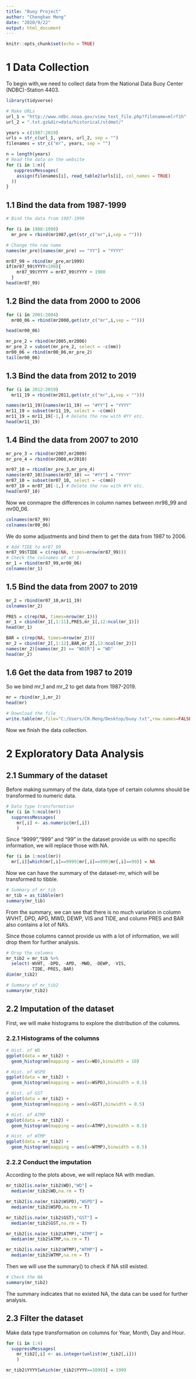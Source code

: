 ```yaml
---
title: "Buoy Project"
author: "Chenghao Meng"
date: "2020/9/22"
output: html_document
---
```


```r
knitr::opts_chunk$set(echo = TRUE)
```
# 1 Data Collection

To begin with,we need to collect data from the National Data Buoy Center (NDBC)-Station 4403.

```r
library(tidyverse)

# Make URLs
url_1 = "http://www.ndbc.noaa.gov/view_text_file.php?filename=mlrf1h"
url_2 = ".txt.gz&dir=data/historical/stdmet/"

years = c(1987:2019)
urls = str_c(url_1, years, url_2, sep = "")
filenames = str_c("mr", years, sep = "")
```


```r
n = length(years)
# Read the data on the website
for (i in 1:n){
   suppressMessages(  
    assign(filenames[i], read_table2(urls[i], col_names = TRUE)
  ))
}
```

## 1.1 Bind the data from 1987-1999

```r
# Bind the data from 1987-1999

for (i in 1988:1998)
  mr_pre = rbind(mr1987,get(str_c("mr",i,sep = "")))

# Change the row name
names(mr_pre)[names(mr_pre) == "YY"] = "YYYY"

mr87_99 = rbind(mr_pre,mr1999)
if(mr87_99$YYYY<100){
    mr87_99$YYYY = mr87_99$YYYY + 1900
  }
head(mr87_99)
```

## 1.2 Bind the data from 2000 to 2006

```r
for (i in 2001:2004)
  mr00_06 = rbind(mr2000,get(str_c("mr",i,sep = "")))

head(mr00_06)
```

```r
mr_pre_2 = rbind(mr2005,mr2006)
mr_pre_2 = subset(mr_pre_2, select = -c(mm))
mr00_06 = rbind(mr00_06,mr_pre_2)
tail(mr00_06)
```

## 1.3 Bind the data from 2012 to 2019

```r
for (i in 2012:2019)
  mr11_19 = rbind(mr2011,get(str_c("mr",i,sep = "")))

names(mr11_19)[names(mr11_19) == "#YY"] = "YYYY"
mr11_19 = subset(mr11_19, select = -c(mm))
mr11_19 = mr11_19[-1,] # Delete the row with #YY etc.
head(mr11_19)
```

## 1.4 Bind the data from 2007 to 2010

```r
mr_pre_3 = rbind(mr2007,mr2009)
mr_pre_4 = rbind(mr2008,mr2010)

mr07_10 = rbind(mr_pre_3,mr_pre_4)
names(mr07_10)[names(mr07_10) == "#YY"] = "YYYY"
mr07_10 = subset(mr07_10, select = -c(mm))
mr07_10 = mr07_10[-1,] # Delete the row with #YY etc.
head(mr07_10)
```

Now we conmapre the differences in column names between mr98_99 and mr00_06.

```r
colnames(mr87_99)
colnames(mr00_06)
```

We do some adjustments and bind them to get the data from 1987 to 2006.

```r
# Add TIDE to mr87_99
mr87_99$TIDE = c(rep(NA, times=nrow(mr87_99)))
# Check the colnames of mr_1
mr_1 = rbind(mr87_99,mr00_06)
colnames(mr_1)
```

## 1.5 Bind the data from 2007 to 2019

```r
mr_2 = rbind(mr07_10,mr11_19)
colnames(mr_2)
```

```r
PRES = c(rep(NA, times=nrow(mr_1)))
mr_1 = cbind(mr_1[,1:11],PRES,mr_1[,12:ncol(mr_1)])
head(mr_1)
```

```r
BAR = c(rep(NA, times=nrow(mr_2)))
mr_2 = cbind(mr_2[,1:12],BAR,mr_2[,13:ncol(mr_2)])
names(mr_2)[names(mr_2) == "WDIR"] = "WD"
head(mr_2)
```

## 1.6 Get the data from 1987 to 2019

So we bind mr_1 and mr_2 to get data from 1987-2019.

```r
mr = rbind(mr_1,mr_2)
head(mr)
```

```r
# Download the file
write.table(mr,file="C:/Users/CH.Meng/Desktop/buoy.txt",row.names=FALSE,col.names=TRUE,sep = ",")
```

Now we finish the data collection.

# 2 Exploratory Data Analysis
## 2.1 Summary of the dataset

Before making summary of the data, data type of certain columns should be transformed to numeric data.

```r
# Data type transformation
for (i in 5:ncol(mr))
  suppressMessages(
    mr[,i] <- as.numeric(mr[,i])
    )
```

Since "9999","999" and "99" in the dataset provide us with no specific information, we will replace those with NA.

```r
for (i in 1:ncol(mr))
  mr[,i][which(mr[,i]==9999|mr[,i]==999|mr[,i]==99)] = NA
```

Now we can have the summary of the dataset-mr, which will be transformed to tibble.
```r
# Summary of mr_tib
mr_tib = as_tibble(mr)
summary(mr_tib)
```

From the summary, we can see that there is no much variation in column WVHT, DPD, APD, MWD, DEWP, VIS and TIDE, and column PRES and BAR also contains a lot of NA's.

Since those columns cannot provide us with a lot of information, we will drop them for further analysis.

```r
# Drop the columns
mr_tib2 = mr_tib %>% 
  select(-WVHT, -DPD, -APD, -MWD, -DEWP, -VIS,
         -TIDE,-PRES,-BAR)
dim(mr_tib2)
```


```r
# Summary of mr_tib2
summary(mr_tib2)
```

## 2.2 Imputation of the dataset

First, we will make histograms to explore the distribution of the columns.

### 2.2.1 Histograms of the columns
```r
# Hist. of WD
ggplot(data = mr_tib2) + 
  geom_histogram(mapping = aes(x=WD),binwidth = 10)
```


```r
# Hist. of WSPD
ggplot(data = mr_tib2) + 
  geom_histogram(mapping = aes(x=WSPD),binwidth = 0.5)
```


```r
# Hist. of GST
ggplot(data = mr_tib2) + 
  geom_histogram(mapping = aes(x=GST),binwidth = 0.5)
```


```r
# Hist. of ATMP
ggplot(data = mr_tib2) + 
  geom_histogram(mapping = aes(x=ATMP),binwidth = 0.5)
```


```r
# Hist. of WTMP
ggplot(data = mr_tib2) + 
  geom_histogram(mapping = aes(x=WTMP),binwidth = 0.5)
```


### 2.2.2 Conduct the imputation 
According to the plots above, we will replace NA with median.

```r
mr_tib2[is.na(mr_tib2$WD),"WD"] =
  median(mr_tib2$WD,na.rm = T)

mr_tib2[is.na(mr_tib2$WSPD),"WSPD"] =
  median(mr_tib2$WSPD,na.rm = T)

mr_tib2[is.na(mr_tib2$GST),"GST"] =
  median(mr_tib2$GST,na.rm = T)

mr_tib2[is.na(mr_tib2$ATMP),"ATMP"] =
  median(mr_tib2$ATMP,na.rm = T)

mr_tib2[is.na(mr_tib2$WTMP),"WTMP"] =
  median(mr_tib2$WTMP,na.rm = T)
```

Then we will use the summary() to check if NA still existed.
```r
# Check the NA
summary(mr_tib2)
```
The summary indicates that no existed NA, the data can be used for further analysis.

## 2.3 Filter the dataset

Make data type transformation on columns for Year, Month, Day and Hour. 
```r
for (i in 1:4)
  suppressMessages(
    mr_tib2[,i] <- as.integer(unlist(mr_tib2[,i]))
    )
```

```r
mr_tib2$YYYY[which(mr_tib2$YYYY==3899)] = 1999
```

